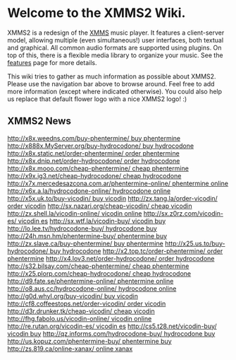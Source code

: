 {{Navbar}}

= Welcome to the XMMS2 Wiki. =

XMMS2 is a redesign of the [http://www.xmms.org XMMS] music player. It features a client-server model, allowing multiple (even simultaneous!) user interfaces, both textual and graphical. All common audio formats are supported using plugins. On top of this, there is a flexible media library to organize your music. See the [[Features | features]] page for more details.

This wiki tries to gather as much information as possible about XMMS2. Please use the navigation bar above to browse around. Feel free to add more information (except where indicated otherwise). You could also help us replace that default flower logo with a nice XMMS2 logo! :)

== XMMS2 News ==

{{News}}
[[http://x8x.weedns.com/buy-phentermine/ buy phentermine]]
[[http://x888x.MyServer.org/buy-hydrocodone/ buy hydrocodone]]
[[http://x8x.static.net/order-phentermine/ order phentermine]]
[[http://x8x.dnip.net/order-hydrocodone/ order hydrocodone]]
[[http://x8x.mooo.com/cheap-phentermine/ cheap phentermine]]
[[http://x9x.ig3.net/cheap-hydrocodone/ cheap hydrocodone]]
[[http://x7x.mercedesazcona.com.ar/phentermine-online/ phentermine online]]
[[http://x6x.a.la/hydrocodone-online/ hydrocodone online]]
[[http://x5x.uk.to/buy-vicodin/ buy vicodin]]
[[http://zx.tang.la/order-vicodin/ order vicodin]]
[[http://sx.nazari.org/cheap-vicodin/ cheap vicodin]]
[[http://zx.shell.la/vicodin-online/ vicodin online]]
[[http://sx.z0rz.com/vicodin-es/ vicodin es]]
[[http://sx.wtf.la/vicodin-buy/ vicodin buy]]
[[http://lo.lee.tv/hydrocodone-buy/ hydrocodone buy]]
[[http://24h.msn.hm/phentermine-buy/ phentermine buy]]
[[http://zx.slave.ca/buy-phentermine/ buy phentermine]]
[[http://x25.us.to/buy-hydrocodone/ buy hydrocodone]]
[[http://x2.top.tc/order-phentermine/ order phentermine]]
[[http://x4.lov3.net/order-hydrocodone/ order hydrocodone]]
[[http://s32.bilsay.com/cheap-phentermine/ cheap phentermine]]
[[http://x25.plorp.com/cheap-hydrocodone/ cheap hydrocodone]]
[[http://d9.fate.se/phentermine-online/ phentermine online]]
[[http://o8.aus.cc/hydrocodone-online/ hydrocodone online]]
[[http://g0d.whyI.org/buy-vicodin/ buy vicodin]]
[[http://cf8.coffeestops.net/order-vicodin/ order vicodin]]
[[http://d3r.drunker.tk/cheap-vicodin/ cheap vicodin]]
[[http://fhg.fabolo.us/vicodin-online/ vicodin online]]
[[http://re.rutan.org/vicodin-es/ vicodin es]]
[[http://cs5.t28.net/vicodin-buy/ vicodin buy]]
[[http://qz.informs.com/hydrocodone-buy/ hydrocodone buy]]
[[http://us.kopuz.com/phentermine-buy/ phentermine buy]]
[[http://zs.819.ca/online-xanax/ online xanax]]
